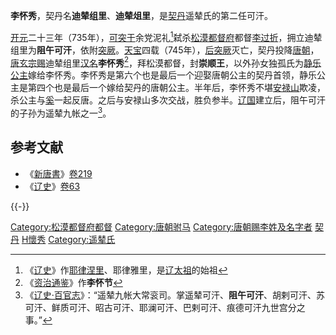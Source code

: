 '''李怀秀'''，契丹名'''迪辇组里'''、'''迪辇俎里'''，是[[契丹|契丹]]遥辇氏的第二任可汗。

[[开元|开元]]二十三年（735年），[[可突于|可突于]]余党泥礼<ref>《[[辽史|辽史]]》作[[耶律涅里|耶律涅里]]、耶律雅里，是[[辽太祖|辽太祖]]的始祖</ref>弑杀[[松漠都督府|松漠都督府]]都督[[李过折|李过折]]，拥立迪辇组里为'''阻午可汗'''，依附[[突厥|突厥]]。[[天宝_(唐朝)|天宝]]四载（745年），[[后突厥|后突厥]]灭亡，契丹投降[[唐朝|唐朝]]，[[唐玄宗|唐玄宗]][[赐名|赐]]迪辇组里[[汉名|汉名]]'''李怀秀'''<ref>《[[资治通鉴|资治通鉴]]》作'''李怀节'''</ref>，拜松漠都督，封'''崇顺王'''，以外孙女独孤氏为[[静乐公主_(唐朝)|静乐公主]]嫁给李怀秀。李怀秀是第六个也是最后一个迎娶唐朝公主的契丹首领，静乐公主是第四个也是最后一个嫁给契丹的唐朝公主。半年后，李怀秀不堪[[安禄山|安禄山]]欺凌，杀公主与[[奚|奚]]一起反唐。之后与安禄山多次交战，胜负参半。[[辽国|辽国]]建立后，阻午可汗的子孙为遥辇九帐之一<ref>《[[s:辽史/卷45|辽史·百官志]]》：“遥辇九帐大常衮司。掌遥辇可汗、'''阻午可汗'''、胡剌可汗、苏可汗、鲜质可汗、昭古可汗、耶澜可汗、巴剌可汗、痕德可汗九世宫分之事。”</ref>。

==参考文献==
{{Reflist|}}
*《[[新唐書|新唐書]]》[[s:新唐書/卷219|卷219]]
*《[[辽史|辽史]]》[[s:辽史/卷63|卷63]]

{{-}}
{{start box}}
{{s-before|[[李过折|李过折]]}}
{{s-title|[[辽朝君主列表#契丹（松漠都督府都督）|契丹首领]]<br />[[松漠都督府|松漠都督府]][[都督|都督]]|735年—745年}}
{{s-after|[[胡剌可汗|胡剌可汗]]}}
{{end box}}

{{DEFAULTSORT:L李懷秀}}
[[Category:松漠都督府都督|Category:松漠都督府都督]]
[[Category:唐朝驸马|Category:唐朝驸马]]
[[Category:唐朝赐李姓及名字者|Category:唐朝赐李姓及名字者]]
[[Category:唐朝异姓郡王|契丹]]
[[Category:李姓|H懷秀]]
[[Category:遥辇氏|Category:遥辇氏]]